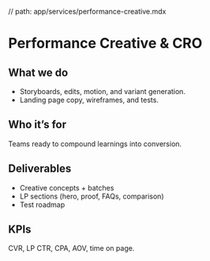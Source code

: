 // path: app/services/performance-creative.mdx

# Performance Creative & CRO

## What we do
- Storyboards, edits, motion, and variant generation.
- Landing page copy, wireframes, and tests.

## Who it’s for
Teams ready to compound learnings into conversion.

## Deliverables
- Creative concepts + batches
- LP sections (hero, proof, FAQs, comparison)
- Test roadmap

## KPIs
CVR, LP CTR, CPA, AOV, time on page.
